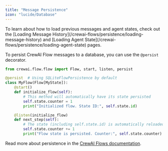 ```yaml
---
title: "Message Persistence"
icon: "lucide/Database"
---
```


<Callout>
  To learn about how to load previous messages and agent states, check out the [Loading Message History](/crewai-flows/persistence/loading-message-history) and [Loading Agent State](/crewai-flows/persistence/loading-agent-state) pages.
</Callout>

To persist CrewAI Flow messages to a database, you can use the `@persist` decorator.

```python
from crewai.flow.flow import Flow, start, listen, persist

@persist  # Using SQLiteFlowPersistence by default
class MyFlow(Flow[MyState]):
    @start()
    def initialize_flow(self):
        # This method will automatically have its state persisted
        self.state.counter = 1
        print("Initialized flow. State ID:", self.state.id)

    @listen(initialize_flow)
    def next_step(self):
        # The state (including self.state.id) is automatically reloaded
        self.state.counter += 1
        print("Flow state is persisted. Counter:", self.state.counter)
```

 Read more about persistence in the [CrewAI Flows documentation](https://docs.crewai.com/concepts/flows#class-level-persistence).